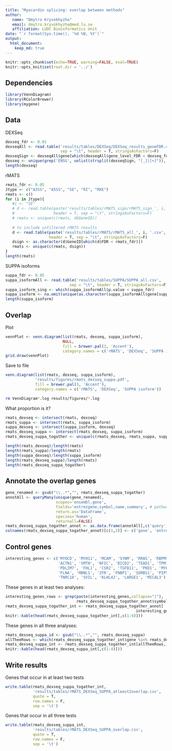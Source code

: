 ```yaml
---
title: "Myocardin splicing: overlap between methods"
author:
   name: "Dmytro Kryvokhyzha"
   email: dmytro.kryvokhyzha@med.lu.se
   affiliation: LUDC Bioinformatics Unit
date: "`r format(Sys.time(), '%d %B, %Y')`"
output:
  html_document:
    keep_md: true
---
```


```r
knitr::opts_chunk$set(echo=TRUE, warning=FALSE, eval=TRUE)
knitr::opts_knit$set(root.dir = '../')
``` 

## Dependencies

```r
library(VennDiagram)
library(RColorBrewer)
library(mygene)
```

## Data

DEXSeq

```r
dexseq_fdr <- 0.01
dexseqAll <- read.table('results/tables/DEXSeq/DEXSeq_results_geneFDR.csv',
                        sep = "\t", header = T, stringsAsFactors=F)
dexseqSign <- dexseqAll$gene[which(dexseqAll$gene_level_FDR < dexseq_fdr)]
dexseq <- unique(grep('ENSG', unlist(strsplit(dexseqSign, "[_]|[+]")), value	= T))
length(dexseq)
```

rMATS

```r
rmats_fdr <- 0.05
Jtype <- c("A3SS", "A5SS", "SE", "RI", "MXE")
rmats <- c()
for (i in Jtype){
   #i <- "SE"
   # d <- read.table(paste('results/tables/rMATS_sign/rMATS_sign_', i, '.csv', sep = ""),
   #                 header = T, sep = "\t", stringsAsFactors=F)
   # rmats <- unique(c(rmats, d$GeneID))
   
   # to include unfiltered rMATS results
   d <- read.table(paste('results/tables/rMATS/rMATS_all_', i, '.csv', sep = ""),
                   header = T, sep = "\t", stringsAsFactors=F)
   dsign <- as.character(d$GeneID[which(d$FDR < rmats_fdr)])
   rmats <- unique(c(rmats, dsign))
}
length(rmats)
```

SUPPA isoforms

```r
suppa_fdr <- 0.05
suppa_isoformAll <- read.table('results/tables/SUPPA/SUPPA_all.csv',
                            sep = "\t", header = T, stringsAsFactors=F)
suppa_isoform_sing <- which(suppa_isoformAll$p.value < suppa_fdr)
suppa_isoform <- na.omit(unique(as.character(suppa_isoformAll$gene[suppa_isoform_sing])))
length(suppa_isoform)
```

## Overlap

Plot

```r
vennPlot <- venn.diagram(list(rmats, dexseq, suppa_isoform),
                         NULL,
                         fill = brewer.pal(3, 'Accent'),
                         category.names = c('rMATS', 'DEXSeq', 'SUPPA isoform'))
grid.draw(vennPlot)
```

Save to file

```r
venn.diagram(list(rmats, dexseq, suppa_isoform),
             'results/figures/rmats_dexseq_suppa.pdf',
             fill = brewer.pal(3, 'Accent'),
             category.names = c('rMATS', 'DEXSeq', 'SUPPA isoform'))
```

```bash
rm VennDiagram*.log results/figures/*.log
```

What proportion is it?

```r
rmats_dexseq <- intersect(rmats, dexseq)
rmats_suppa <- intersect(rmats, suppa_isoform)
suppa_dexseq <- intersect(suppa_isoform, dexseq)
rmats_dexseq_suppa <- intersect(rmats_dexseq, suppa_isoform)
rmats_dexseq_suppa_togather <- unique(c(rmats_dexseq, rmats_suppa, suppa_dexseq))

length(rmats_dexseq)/length(rmats)
length(rmats_suppa)/length(rmats)
length(suppa_dexseq)/length(suppa_isoform)
length(rmats_dexseq_suppa)/length(rmats)
length(rmats_dexseq_suppa_togather)
```

## Annotate the overlap genes

```r
gene_renamed <- gsub("\\..*","", rmats_dexseq_suppa_togather)
annotAll <- queryMany(unique(gene_renamed),
                      scopes='ensembl.gene',
                      fields='entrezgene,symbol,name,summary', # pathway.kegg.id,go
                      return.as='DataFrame',
                      species='human',
                      returnall=FALSE)
rmats_dexseq_suppa_togather_annot <- as.data.frame(annotAll[,c('query', 'entrezgene','symbol', 'name', 'summary')])
colnames(rmats_dexseq_suppa_togather_annot)[c(1,2)] <- c('gene', 'entrez')
```

## Control genes

```r
interesting_genes <- c('MYOCD', 'MYH11', 'MCAM', 'SYNM', 'RRAS', 'RBPMS', 'RBPMS2', 'KCNMB1',
                       'ACTN1', 'SMTN', 'NFIC', 'BICD2', 'TEAD1', 'TPM1', 'TPM2',
                       'PDLIM7', 'FHL1', 'CSR2', 'TGFB11', 'PKD1', 'MYL6', 'PDLIM5',
                       'FLNA', 'MBNL1', 'ZFR', 'FNBP1', 'SORBS1', 'PIP5K1C',
                       'TNRC18', 'SVIL', 'KLHL42', 'LARGE1', 'MICAL3')
```

These genes in at least two analyses:

```r
interesting_genes_rows <- grep(paste(interesting_genes,collapse="|"),
                               rmats_dexseq_suppa_togather_annot$symbol)
rmats_dexseq_suppa_togather_int <- rmats_dexseq_suppa_togather_annot[
                                                         interesting_genes_rows,]
knitr::kable(head(rmats_dexseq_suppa_togather_int[,c(1:4)]))
```

These genes in all three analyses:

```r
rmats_dexseq_suppa_id <- gsub("\\..*","", rmats_dexseq_suppa)
allTheeRows <- which(rmats_dexseq_suppa_togather_int$gene %in% rmats_dexseq_suppa_id)
rmats_dexseq_suppa_int <- rmats_dexseq_suppa_togather_int[allTheeRows,]
knitr::kable(head(rmats_dexseq_suppa_int[,c(1:4)]))
```

## Write results

Genes that occur in at least two tests

```r
write.table(rmats_dexseq_suppa_togather_int,
            'results/tables/rMATS_DEXSeq_SUPPA_atleast2overlap.csv',
            quote = T,
            row.names = F,
            sep = '\t')
```

Genes that occur in  all three  tests

```r
write.table(rmats_dexseq_suppa_int,
            'results/tables/rMATS_DEXSeq_SUPPA_overlap.csv',
            quote = T,
            row.names = F,
            sep = '\t')
```
